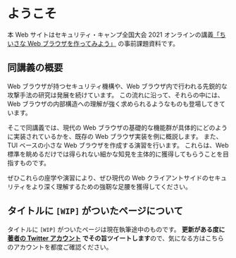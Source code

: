 # ようこそ

本 Web サイトはセキュリティ・キャンプ全国大会 2021 オンラインの講義[「ちいさな Web ブラウザを作ってみよう」](https://www.ipa.go.jp/jinzai/camp/2021/zenkoku2021_program_list.html#list_b1) の事前課題資料です。

## 同講義の概要

Web ブラウザが持つセキュリティ機構や、Web ブラウザ内で行われる先鋭的な攻撃手法の研究は発展を続けています。
この流れに沿って、それらの中には、Web ブラウザの内部構造への理解が強く求められるようなものも登場してきています。

そこで同講義では、現代の Web ブラウザの基礎的な機能群が具体的にどのように実装されているかを、既存の Web ブラウザ実装を例に概説します。
また、TUI ベースの小さな Web ブラウザを作成する演習を行います。
これらは、Web 標準を眺めるだけでは得られない細かな知見を主体的に獲得してもらうことを目指すものです。

ぜひこれらの座学や演習により、ぜひ現代の Web クライアントサイドのセキュリティをより深く理解するための強靭な足腰を獲得してください。

## タイトルに `[WIP]` がついたページについて

タイトルに `[WIP]` がついたページは現在執筆途中のものです。
**更新がある度に [著者の Twitter アカウント](https://twitter.com/lmt_swallow) でその旨ツイートします**ので、気になる方はこちらのアカウントを都度ご確認ください。
